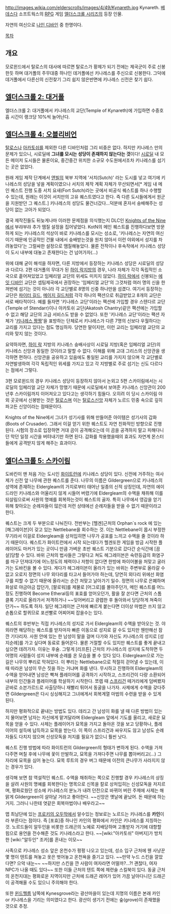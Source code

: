 http://images.wikia.com/elderscrolls/images/4/49/Kynareth.jpg
Kynareth. [[베데스다]] 소프트웍스의 [[RPG]] 게임 [[엘더스크롤 시리즈]]의 등장 인물. 

자연의 여신으로 [[나인 디바인]] 중 한명이다. 

[[목차]]

== 개요 ==

모로윈드에서 탈로스의 대사에 따르면 탈로스가 황제가 되기 전에는 제국군이 주로 신봉한듯 하며 대거폴의 주무대중 하나인 데거폴에선 키나레스를 주신으로 신봉한다. 그덕에 데거폴에서 다른신의 신전찾기 그리 쉽지 않은반면에 키나레스 신전은 찾기 쉽다.

== [[엘더스크롤 2: 대거폴]] ==
엘더스크롤 2: 대거폴에서 키나레스의 교단(Temple of Kynareth)에 가입하면 수중호흡 시간이 랭크당 10%씩 늘어난다.

== [[엘더스크롤 4: 오블리비언]] ==
[[탈로스]]나 [[아카토쉬]]를 제외한 다른 디바인처럼 그리 비중은 없다. 하지만 키나레스 만의 문제가 있으니, 시로딜에 '''그녀를 모시는 성당이 존재하지 않는다는 것'''이다! [[시로딜]] 내 모든 메이저 도시들은 물론이요, 중간중간 위치한 소규모 수도원에서조차 키나레스를 섬기는 곳은 없었다. 

원래 게임 제작 단계에서 [[앤빌]]의 북부 지역에 '서치(Sutch)' 라는 도시를 넣고 여기에 키나레스의 성당을 넣을 계획이였으나 서치의 제작 계획 자체가 무산되면서[* 게임 내 메인 퀘스트 진행 도중 서치 요새(Fort Sutch)라는 곳에서 비공식 퀘스트를 하나 수행할 수 있는데, 원래는 이것이 서치만의 고유 퀘스트였다고 한다. 즉 다른 도시들에게서 원군을 지원받던 그 퀘스트.] 키나레스의 성당도 물건너갔다...덕분에 혼자서 숭배해주는 성당이 없는 고아가 되었다.

결국 제작진들도 뒤늦게나마 이러한 문제점을 의식했는지 DLC인 [[Knights of the Nine]]에서 부랴부랴 추가 땜질 설정을 집어넣었다. KotN의 메인 퀘스트를 진행하다보면 방문하게 되는 키나레스의 석상이 바로 키나레스를 모시는 성소로, '키나레스는 자연의 여신이기 때문에 인공적인 건물 내에서 숭배받는것을 원치 않아서 이런 야외에서 성지를 차려놓았다'는 그럴싸한 설정으로 땜질해놓았다. 물론 전작이나 후속작에서 키나레스 성당이 도시 내부에 대놓고 존재한다는 건 넘어가자(...)

위에 대해 굳이 해석을 하자면, 다른 지방에서 등장하는 키나레스 성당은 시로딜의 성당과 다르다. 2편 대거폴의 무대가 된 [[하이 락]]지방의 경우, 나라 자체가 각각 독립적인 소국으로 흩어져있었고 임페리얼 교단의 위세도 미치지 않았다. [[하이 락]]에서 신봉되는 [[에잇 디바인]] 교단은 셉팀제국에서 권장하는 '임페리얼 교단'의 그것처럼 여러 명의 신을 한꺼번에 섬기는 것이 아니라 각 교단별로 8명의 신중 하나만을 섬겼다. 여기서 등장하는 교단은 [[파이터 길드]], [[메이지 길드]]처럼 각각 하나의 팩션으로 취급받았고 8개의 교단은 서로 배타적이다. 예를 들자면 '키나레스 교단'이라는 팩션에 가입할 경우 스텐다르 교단(Temple of Stendarr)이나 아카토쉬 교단(Akatosh Chantry)같은 팩션에는 가입할 수 없고 해당 교단의 고급 서비스도 받을 수 없었다. 또한 '키나레스 교단'이라는 팩션 자체가 '[http://www.uesp.net/wiki/Lore:Temple_of_Kynareth 키나레스 짱짱]'을 표방하는 단체로서 키나레스가 다른 7명의 신보다 우월하다는 교리를 가지고 있다는 점도 명심하자. 당연한 말이지만, 이런 교리는 임페리얼 교단의 교리와 맞지 않는 것이다.

요약하자면, [[하이 락]] 지방의 키나레스 숭배사상이 시로딜 지방(혹은 임페리얼 교단)의 키나레스 신앙과 동일한 것이라고 말할 수 없다. 이해를 위해 고대 그리스의 신앙관을 생각하면 편하다. 신앙관을 공유하고 있음에도 통일된 교리를 가지지 않으며 각 교단별로 자연발생하여 각각 독립적인 위세를 가지고 있고 각 지방별로 주로 섬기는 신도 다르다는 점에서 그렇다.

3편 모로윈드의 경우 키나레스 성당이 등장하지 않아서 논외고 5편 스카이림에서는 시로딜의 임페리얼 교단 자체가 망했기 때문에 시로딜에서 보여준 키나레스 신앙관이 200년후 스카이림까지 이어져오고 있다고는 생각하기 힘들다. 오히려 이 당시 스카이림 야외 곳곳에서 신봉받는 것은 [[탈로스]]며 이는 [[탈로스]]신앙 자체가 노르드 민중 속으로 깊히 파고든 신앙이라는 점때문이다.

Knights of the Nine에서 그녀가 성기사를 위해 만들어준 아이템은 성기사의 갑화(Boots of Crusader). 그래서 이걸 얻기 위한 퀘스트도 자연 친화적인 방향으로 진행된다. 시험의 장소로 입장하면 거대 곰이 공격해오는데 이 곰을 공격하지 말고 피해다니던 막던 일정 시간을 버텨내기만 하면 된다. 갑화를 착용했을때의 효과도 자연계 몬스터들에게 공격받지 않게 해주는 효과이다.  

== [[엘더스크롤 5: 스카이림]] ==
도바킨이 맨 처음 가는 도시인 [[화이트런]]에 키나레스 성당이 있다. 신전에 거주하는 여사제가 신전 앞 나무에 관한 퀘스트를 준다. 나무의 이름은 Gildergreen으로 키나레스의 성역에 존재하는 Eldergleam의 가지로부터 태어난 일종의 신적 상징인데, 자연의 에이드라인 키나레스와 어울리지 않게 시들어 버렸기에 Eldergleam의 수액을 채취해 이를 되살림으로써 사원의 명예를 회복하는것이 퀘스트의 골자. 특히 나무에서 영감을 얻기 위해 찾아오는 순례자들이 많은데 저런 상태에선 순례자들을 받을 수 없기 때문이라고 한다.

퀘스트는 크게 두 부분으로 나눠진다. 전반부는 [헬겐]근처의 Orphan`s rock 에 있는 [해그레이븐]이 갖고 있는 Nettlebane을 회수하는 것. 이는 Nettlebane이 몹시 부정한 무기라서 이걸로 Eldergleam을 상처입히면 나무가 공포를 느끼고 수액을 줄 것이라 하기 때문이다. 퀘스트가 화이트런에서 시작 되는데다가 헬겐또한 게임을 방금 시작한 플레이어도 마커가 있는 곳이니 만큼 가벼운 초반 퀘스트 기분으로 갔다간 순식간에 [끔살]당할 수 있다. 바위 근처의 법사들은 그렇다고 쳐도 헤그레이븐은 숙련등급의 화염구를 마구 던져대기에 어느정도의 체력이나 저항이 없다면 한방에 파이어볼을 처맞고 굴러가는 도바킨을 볼 수 있다. 게다가 헤그레이븐이 올라가 있는 바위는 주변부로 올라갈 수 없고 오로지 정면의 나무 외다리를 타고서 들어가야 하는데, 당연히 외다리 위에선 화염구를 피할 수 없기 때문에 올라서는 순간 처맞고 날아가기 일수. 정면의 나무로 은폐하며 화살로 야금야금 잡던가, [팔로워]를 제물로 [어그로]를 몰아주던가, 메인 퀘스트를 어느정도 진행하여 Become Etheral등의 표효를 얻어오던가, 활을 잘 쏜다면 근처의 스톰클록 기지로 올라가서 저격하거나 ~~잊어버리고 광렙한 후 돌아와서 당당하게 쳐죽이던가~~ 하도록 하자. 일단 헤그레이븐 근처에 빠르게 붙는다면 더이상 마법은 쓰지 않고 손톱으로 할퀴므로 포션빨로 어찌어찌 잡을수는 있다.

퀘스트의 후반부는 직접 키나레스의 성지로 가서 Eldergleam의 수액을 받아오는 것. 야외라면 해당하는 퀘스트를 받자마자 빠른 이동으로 성지로 갈 수도 있지만 웬만해선 잠깐 기다리자. 사원 안에 있는 한 남성이 말을 걸며 다가와 자신도 키나레스의 성지로 [성지순례]를 가고 싶다며 동료로 들어온다. 물론 거절할 수도 있지만 퀘스트를 좋게 끝내고 싶으면 데려가자. 이유는 후술. 그렇게 [리프튼] 근처의 키나레스의 성지에 도착하면 두어명의 사람들이 성지 내부에 순례를 온 모습을 볼 수 있다 있다. Eldergleam으로 가는 길은 나무의 뿌리로 막혀있다. 이 뿌리는 Nettlebane으로 적절히 걷어낼 수 있는데, 이 때 따라온 남성이 무슨 짓을 하는 거냐며 화를 낸다. 무시하고 진행하여 Eldergleam의 수액을 얻어내면 남성은 빡쳐 플레이어를 공격하기 시작하고, 스프리건이 다량 소환되어 내부의 인간들과 플레이어를 학살하기 시작한다. 쪼렙 때 [[스프리건]] 떼거리에게 덤벼봤자 곧바로 소븐가르드로 사출당하니 재빨리 튀어서 동굴을 나가자. 사제에게 수액을 갖다주면 Gildergreen은 다시 싱싱해지고 그녀에게서 회복계열 마법의 수련을 받을 수 있게 된다.

하지만 평화적으로 끝내는 방법도 있다. 데리고 간 남성이 화를 낼 때 다른 방법이 있는지 물어보면 남자는 자신에게 맡겨달라며 Eldergleam 앞에서 기도를 올리고, 새로운 묘목을 얻을 수 있다. 사제는 플레이어가 묘목을 가지고 돌아온 것을 보고 당황하나, 플레이어의 설득에 납득하고 묘목을 받는다. 이 쪽이 스프리건과 싸우지도 않고 남성도 순례자들도 다치지 않으며 신성모독을 저지를 필요가 없으니 훨씬 낫다.

퀘스트 진행 방법에 따라 화이트런의 Gildergreen의 형태가 변하게 된다. 수액을 가져다주면 며칠 후에 나무에 꽃이 만발하고, 묘목을 가져다주면 나무를 뽑아버리고(…) 그 자리에 묘목을 심어 놓는다. 묘목 루트의 경우 버그 때문에 이전의 큰나무가 사라지지 않는 경우가 있다.

생각해 보면 참 역설적인 퀘스트. 수액을 채취하는 쪽으로 진행할 경우 키나레스의 상징을 살려 사원의 명예를 회복한다는 명목으로 신목을 칼로 상처입히는 신성모독을 저지르며, 평화로웠던 성소에 키나레스의 분노가 내려 던전으로 바뀌어 버린 주제에 사제는 해맑게 Gildergreen이 살아날 거라고 좋아한다. ~~신앙은 옛날에 끝났어. 돈 때문에 하는 거지. 그러니 나한테 엿같은 회복마법이나 배우라고~~

맵 최남단에 있는 [[프로키의 오두막]]에서 알수있는 정보로는 노르드는 키나레스를 '''카인'''이라 부른다는 점이다. 즉 [포효]중 하나인 카인의 평화에서 카인은 키나레스를 지칭하는것. 노르드들이 알두인을 비롯한 드래곤의 노예로 지배당하며 고통받자 거기에 대항할 힘으로 용언을 전수해준 것도 키나레스라고 한다. ~~[wiki:"아카토쉬" 아버지]가 방치한 [wiki:"알두인" 조카]를 혼내는 이모~~

사족으로 키나레스 성소 앞은 온천수가 펑펑 나오고 있는데, 성소 입구 근처에 웬 사냥꾼 몇 명이 텐트를 쳐놓고 옷은 벗어놓고 온천욕을 즐기고 있다. ~~만약 누드 스킨을 깔았다면? 으악 내눈~~ ~~하지만 스킨을 깐 사람이 여자라면 어떨까?...?! 괜찮다, 여자 NPC가 나올 때도 있다~~ 또한 이들 근처의 텐트 쪽에 제련술 스킬북이 있다. 동굴 근처의 온천지대는 평화로운 지역이지만 근처에 드래곤 레어가 있어 가끔 날아다니던 드래곤이 공격해올 수도 있으니 주의해야 한다. 

또한 [[윈드헬름]] 남쪽에 Kynesgrove라는 광산마을이 있는데 지명의 이름은 본래 카인 or 키나레스을 기리는 의미였다고 한다. 광산이 생기기 전에는 숲(grove)이 존재했을 것으로 추정.
